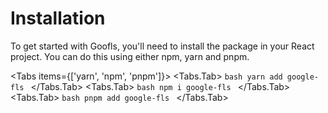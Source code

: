 
# Installation

To get started with Goofls, you'll need to install the package in your React project. You can do this using either npm, yarn and pnpm.

<Tabs items={['yarn', 'npm', 'pnpm']}>
    <Tabs.Tab>
        ```bash
        yarn add google-fls
        ```
    </Tabs.Tab>
    <Tabs.Tab>
        ```bash
        npm i google-fls
        ```
    </Tabs.Tab>
    <Tabs.Tab>
        ```bash
        pnpm add google-fls
        ```
    </Tabs.Tab>
</Tabs>
